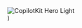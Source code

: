 
  <div className="flex justify-center relative overflow-hidden mb-16 rounded-3xl pointer-events-none">
    <div className="absolute inset-0 bg-gradient-to-r from-indigo-500 via-purple-500 to-pink-500 rounded-3xl opacity-60"></div>
    <div className="relative z-10 p-12 transform transition-all duration-300">
      <img
        className="drop-shadow-2xl filter brightness-110"
        src={Logo.src}
        alt="CopilotKit Hero Light"
      />
    </div>
  </div>
)